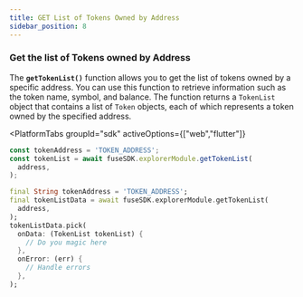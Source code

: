 ```yaml
---
title: GET List of Tokens Owned by Address
sidebar_position: 8
---
```



### **Get the list of Tokens owned by Address**

The **`getTokenList()`** function allows you to get the list of tokens owned by a specific address. You can use this function to retrieve information such as the token name, symbol, and balance. The function returns a `TokenList` object that contains a list of `Token` objects, each of which represents a token owned by the specified address.

<PlatformTabs
	groupId="sdk"
	activeOptions={["web","flutter"]}
>
<PlatformTabItem value="web">

```typescript
const tokenAddress = 'TOKEN_ADDRESS';
const tokenList = await fuseSDK.explorerModule.getTokenList(
  address,
);
```

</PlatformTabItem>

<PlatformTabItem value="flutter">

```dart
final String tokenAddress = 'TOKEN_ADDRESS';
final tokenListData = await fuseSDK.explorerModule.getTokenList(
  address,
);
tokenListData.pick(
  onData: (TokenList tokenList) {
    // Do you magic here
  },
  onError: (err) {
    // Handle errors
  },
);
```

</PlatformTabItem>
</PlatformTabs>
